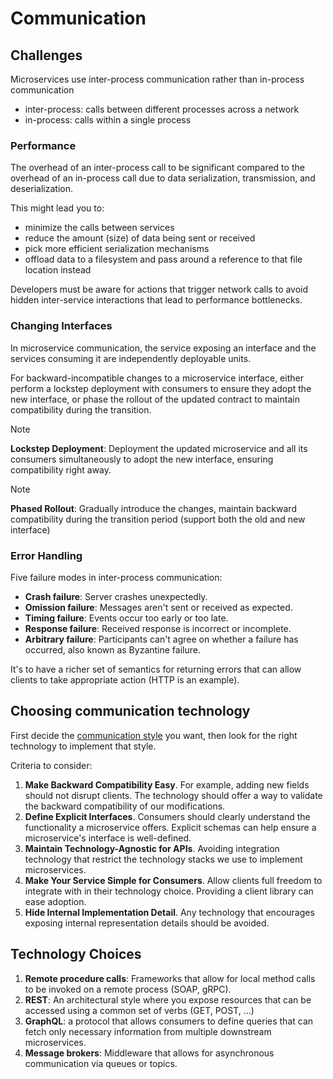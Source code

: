 # Communication

## Challenges

Microservices use inter-process communication rather than in-process communication

- inter-process: calls between different processes across a network
- in-process: calls within a single process

### Performance

The overhead of an inter-process call to be significant compared to the overhead of an in-process call due to data serialization, transmission, and deserialization.

This might lead you to:
- minimize the calls between services
- reduce the amount (size) of data being sent or received
- pick more efficient serialization mechanisms
- offload data to a filesystem and pass around a reference to that file location instead

Developers must be aware for actions that trigger network calls to avoid hidden inter-service interactions that lead to performance bottlenecks.

### Changing Interfaces

In microservice communication, the service exposing an interface and the services consuming it are independently deployable units.

For backward-incompatible changes to a microservice interface, either perform a lockstep deployment with consumers to ensure they adopt the new interface, or phase the rollout of the updated contract to maintain compatibility during the transition.

> [!NOTE]
> **Lockstep Deployment**: Deployment the updated microservice and all its consumers simultaneously to adopt the new interface, ensuring compatibility right away.

> [!NOTE]
> **Phased Rollout**: Gradually introduce the changes, maintain backward compatibility during the transition period (support both the old and new interface)

### Error Handling

Five failure modes in inter-process communication:
- **Crash failure**: Server crashes unexpectedly.
- **Omission failure**: Messages aren't sent or received as expected.
- **Timing failure**: Events occur too early or too late.
- **Response failure**: Received response is incorrect or incomplete.
- **Arbitrary failure**: Participants can't agree on whether a failure has occurred, also known as Byzantine failure.

It's to have a richer set of semantics for returning errors that can allow clients to take appropriate action (HTTP is an example).


## Choosing communication technology

First decide the [communication style](#communication-styles) you want, then look for the right technology to implement that style.

Criteria to consider:
1. **Make Backward Compatibility Easy**. For example, adding new fields should not disrupt clients. The technology should offer a way to validate the backward compatibility of our modifications.
2. **Define Explicit Interfaces**. Consumers should clearly understand the functionality a microservice offers. Explicit schemas can help ensure a microservice's interface is well-defined.
3. **Maintain Technology-Agnostic for APIs**. Avoiding integration technology that restrict the technology stacks we use to implement microservices.
4. **Make Your Service Simple for Consumers**. Allow clients full freedom to integrate with in their technology choice. Providing a client library can ease adoption.
5. **Hide Internal Implementation Detail**. Any technology that encourages exposing internal representation details should be avoided.


## Technology Choices

1. **Remote procedure calls**: Frameworks that allow for local method calls to be invoked on a remote process (SOAP, gRPC).
2. **REST**: An architectural style where you expose resources that can be accessed using a common set of verbs (GET, POST, ...)
3. **GraphQL**: a protocol that allows consumers to define queries that can fetch only necessary information from multiple downstream microservices.
4. **Message brokers**: Middleware that allows for asynchronous communication via queues or topics.